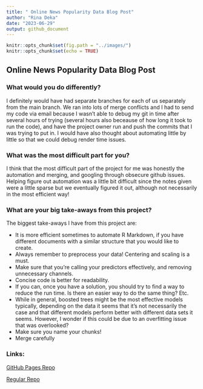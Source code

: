 ```yaml
---
title: " Online News Popularity Data Blog Post"
author: "Rina Deka"
date: "2023-06-29"
output: github_document
---
```


```r
knitr::opts_chunk$set(fig.path = "../images/")
knitr::opts_chunk$set(echo = TRUE)
```

## Online News Popularity Data Blog Post

### What would you do differently?



I definitely would have had separate branches for each of us separately from the main branch. We ran into lots of merge conflicts and I had to send my code via email because I wasn't able to debug my git in time after several hours of trying (several hours also beceause of how long it took to run the code), and have the project owner run and push the commits that I was trying to put in. I would have also thought about automating little by little so that we could debug render time issues. 
 
### What was the most difficult part for you?

I think that the most difficult part of the project for me was honestly the automation and merging, and googling through obsecure github issues. Helping figure out automation was a little bit difficult since the notes given were a little sparse but we eventually figured it out, although not necessarily in the most efficient way! 
 
### What are your big take-aways from this project?

 The biggest take-aways I have from this project are:
 
   - It is more efficient sometimes to automate R Markdown, if you have different documents with a similar structure that you would like to create.
   - Always remember to preprocess your data! Centering and scaling is a must.
   - Make sure that you're calling your predictors effectively, and removing unnecessary channels. 
   - Concise code is better for readability.
   - If you can, once you have a solution, you should try to find a way to reduce the run time. Is there an easier way to do the same thing? Etc.
   - While in general, boosted trees might be the most effective models typically, depending on the data it seems that it's not necessarily the case and that different models perform better with different data sets it seems. However, I wonder if this could be due to an overfitting issue that was overlooked?
   - Make sure you name your chunks! 
   - Merge carefully 

### Links:

[GitHub Pages Repo](https://jessicaayers.github.io/Project-2)

[Regular Repo](https://github.com/jessicaayers/Project-2.git)